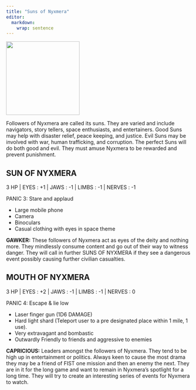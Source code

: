 ```yaml
---
title: "Suns of Nyxmera"
editor: 
  markdown: 
    wrap: sentence
---
```


![](images/suns_of_nyxmera.png){width=200px fig-align="center"}

Followers of Nyxmera are called its suns. 
They are varied and include navigators, story tellers, space enthusiasts, and entertainers. 
Good Suns may help with disaster relief, peace keeping, and justice. 
Evil Suns may be involved with war, human trafficking, and corruption. 
The perfect Suns will do both good and evil. They must amuse Nyxmera to be rewarded and prevent punishment.

## SUN OF NYXMERA {#sun_nyxmera}

3 HP | EYES : +1 | JAWS : -1 | LIMBS : -1 | NERVES : -1

PANIC 3: Stare and applaud

- Large mobile phone
- Camera
- Binoculars
- Casual clothing with eyes in space theme

__GAWKER:__ These followers of Nyxmera act as eyes of the deity and nothing more. 
They mindlessly consume content and go out of their way to witness danger. 
They will call in further SUNS OF NYXMERA if they see a dangerous event possibly causing further civilian casualties.

## MOUTH OF NYXMERA {#mouth_nyxmera}

3 HP | EYES : +2 | JAWS : -1 | LIMBS : -1 | NERVES : 0

PANIC 4: Escape & lie low

- Laser finger gun (1D6 DAMAGE)
- Hard light shard (Teleport user to a pre designated place within 1 mile, 1 use).
- Very extravagant and bombastic
- Outwardly Friendly to friends and aggressive to enemies

__CAPRICIOUS:__ Leaders amongst the followers of Nyxmera. They tend to be high up in entertainment or politics. Always keen to cause the most drama they may be a friend of FIST one mission and then an enemy the next. They are in it for the long game and want to remain in Nyxmera’s spotlight for a long time.  They will try to create an interesting series of events for Nyxmera to watch.